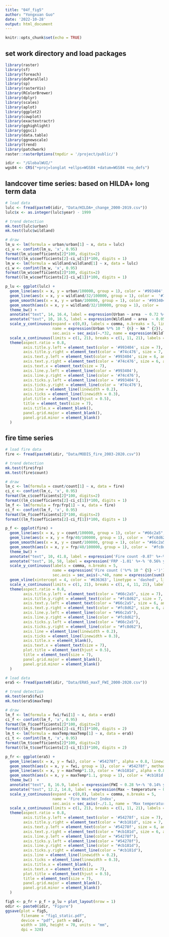 ```yaml
---
title: "04f_fig5"
author: "Yongxuan Guo"
date: '2022-10-28'
output: html_document
---
```


```r
knitr::opts_chunk$set(echo = TRUE)
```

## set work directory and load packages
```r
library(raster)
library(sf)
library(foreach)
library(doParallel)
library(sp)
library(rasterVis)
library(RColorBrewer)
library(dplyr)
library(scales)
library(aplot)
library(ggplot2)
library(cowplot)
library(exactextractr)
library(gghighlight)
library(ggsci)
library(data.table)
library(ggnewscale)
library(trend)
library(patchwork)
raster::rasterOptions(tmpdir = '/project/public/')

idir <- "/GlobalWUI/"
wgs84 <- CRS("+proj=longlat +ellps=WGS84 +datum=WGS84 +no_defs")
```

## landcover time series: based on HILDA+ long term data
```r
# load data
lulc <- fread(paste0(idir, "Data/HILDA+_change_2000-2019.csv"))
lulc$x <- as.integer(lulc$year) - 1999

# trend detection
mk.test(lulc$urban)
mk.test(lulc$wildland)

# draw
lm_u <- lm(formula = urban/urban[1] ~ x, data = lulc)
ci_u <- confint(lm_u, 'x', 0.95)
format(lm_u$coefficients[2]*100, digits=2)
format((lm_u$coefficients[2]-ci_u[1])*100, digits = 1)
lm_w <- lm(formula = wildland/wildland[1] ~ x, data = lulc)
ci_w <- confint(lm_w, 'x', 0.95)
format(lm_w$coefficients[2]*100, digits=2)
format((lm_w$coefficients[2]-ci_w[1])*100, digits = 1)

p_lu <- ggplot(lulc) +
  geom_line(aes(x = x, y = urban/100000, group = 1), color = '#993404', alpha = 0.8, linewidth = 0.4) +
  geom_line(aes(x = x, y = wildland/32/100000, group = 1), color =  '#74c476', alpha = 0.8, linewidth = 0.4) +
  geom_smooth(aes(x = x, y = urban/100000, group = 1), color = '#993404', method = lm, linetype = 'dashed', fill = '#993404', linewidth = 0.6) +
  geom_smooth(aes(x = x, y = wildland/32/100000, group = 1), color =  '#74c476', method = lm, linetype = 'dashed', fill = '#c7e9c0', linewidth = 0.6) +
  theme_bw() +
  annotate("text", 14, 16.4, label = expression(Urban ~ area  ~ 0.72 %+-% '0.05% year' ^ {-1}), color = '#993404', size = 2) +
  annotate("text", 10, 18.5, label = expression(Wildland ~ area  ~ 0.05 %+-% '0.02% year' ^ {-1}), color = '#74c476', size = 2) +
  scale_y_continuous(expand = c(0,0), labels = comma, n.breaks = 5, limits = c(16,19),
                     name = expression(Urban %*% 10 ^ {6} ~ km ^ {2}), 
                     sec.axis = sec_axis(~.*32, name = expression(Wildland %*% 10 ^ {6} ~ km ^ {2}), labels = comma)) +
  scale_x_continuous(limits = c(1, 21), breaks = c(1, 11, 21), labels = c('2000', '2010', '2020')) +
  theme(aspect.ratio = 0.8,
        axis.title.y.left = element_text(color = '#993404', size = 7),
        axis.title.y.right = element_text(color = '#74c476', size = 7, angle = 90),
        axis.text.y.left = element_text(color = '#993404', size = 6, angle = 90, hjust = 0.5),
        axis.text.y.right = element_text(color = '#74c476', size = 6, angle = 90, hjust = 0.5),
        axis.text.x = element_text(size = 7),
        axis.line.y.left = element_line(color = '#993404'),
        axis.line.y.right = element_line(color = '#74c476'),
        axis.ticks.y.left = element_line(color = '#993404'),
        axis.ticks.y.right = element_line(color = '#74c476'),
        axis.line = element_line(linewidth = 0.2),
        axis.ticks = element_line(linewidth = 0.3),
        plot.title = element_text(hjust = 0.5),
        title = element_text(size = 7),
        axis.title.x = element_blank(),
        panel.grid.major = element_blank(),
        panel.grid.minor = element_blank()
  )
```

## fire time series
```r
# load fire data
fire <- fread(paste0(idir, "Data/MODIS_fire_2003-2020.csv"))

# trend detection
mk.test(fire$frp)
mk.test(fire$count)

# draw
lm_c <- lm(formula = count/count[1] ~ x, data = fire)
ci_c <- confint(lm_c, 'x', 0.95)
format(lm_c$coefficients[2]*100, digits=2)
format((lm_c$coefficients[2]-ci_c[1])*100, digits = 1)
lm_f <- lm(formula = frp/frp[1] ~ x, data = fire)
ci_f <- confint(lm_f, 'x', 0.95)
format(lm_f$coefficients[2]*100, digits=2)
format((lm_f$coefficients[2]-ci_f[1])*100, digits = 1)

p_f <- ggplot(fire) +
  geom_line(aes(x = x, y = count/100000, group = 1), color = "#66c2a5", alpha = 0.8, linewidth = 0.4) +
  geom_line(aes(x = x, y = frp/40/100000, group = 1), color =  "#fc8d62", alpha = 0.8, linewidth = 0.4) +
  geom_smooth(aes(x = x, y = count/100000, group = 1), color = "#66c2a5", method = lm, linetype = 'dashed', fill = '#e5f5e0', linewidth = 0.6) +
  geom_smooth(aes(x = x, y = frp/40/100000, group = 1), color =  "#fc8d62", method = lm, linetype = 'dashed', fill = '#fee0d2', linewidth = 0.6) +
  theme_bw() +
  annotate("text", 10, 41.8, label = expression('Fire count -0.87' %+-% '0.39% year' ^ {-1}), color = "#66c2a5", size = 2) +
  annotate("text", 16, 58, label = expression('FRP -1.01' %+-% '0.56% year' ^ {-1}), color = "#fc8d62", size = 2) +
  scale_y_continuous(labels = comma, n.breaks = 5, 
                     name = expression('Fire count ('%*% 10 ^ {5} ~')'), 
                     sec.axis = sec_axis(~.*40, name = expression(sum(FRP) ~ '('%*% 10 ^ {5} ~'MW)'), labels = comma)) +
  geom_vline(xintercept = 4, color = '#636363', linetype = 'dashed', linewidth = 0.2) +
  scale_x_continuous(limits = c(1, 21), breaks = c(1, 4, 11, 21), labels = c('2000', '2003', '2010', '2020')) +
  theme(aspect.ratio = 0.8,
        axis.title.y.left = element_text(color = "#66c2a5", size = 7),
        axis.title.y.right = element_text(color = "#fc8d62", size = 7, angle = 90),
        axis.text.y.left = element_text(color = "#66c2a5", size = 6, angle = 90, hjust = 0.5),
        axis.text.y.right = element_text(color = "#fc8d62", size = 6, angle = 90, hjust = 0.5),
        axis.line.y.left = element_line(color = "#66c2a5"),
        axis.line.y.right = element_line(color = "#fc8d62"),
        axis.ticks.y.left = element_line(color = "#66c2a5"),
        axis.ticks.y.right = element_line(color = "#fc8d62"),
        axis.line = element_line(linewidth = 0.2),
        axis.ticks = element_line(linewidth = 0.3),
        axis.title.x = element_blank(),
        axis.text.x = element_text(size = 7),
        plot.title = element_text(hjust = 0.5),
        title = element_text(size = 7),
        panel.grid.major = element_blank(),
        panel.grid.minor = element_blank()
  )
```


```r
# load data
era5 <- fread(paste0(idir, "Data/ERA5_maxT_FWI_2000-2020.csv"))

# trend detection
mk.test(era5$fwi)
mk.test(era5$maxTemp)

# draw
lm_f <- lm(formula = fwi/fwi[1] ~ x, data = era5)
ci_f <- confint(lm_f, 'x', 0.95)
format(lm_f$coefficients[2]*100, digits=2)
format((lm_f$coefficients[2]-ci_f[1])*100, digits = 2)
lm_t <- lm(formula = maxTemp/maxTemp[1] ~ x, data = era5)
ci_t <- confint(lm_t, 'x', 0.95)
format(lm_t$coefficients[2]*100, digits=2)
format((lm_t$coefficients[2]-ci_t[1])*100, digits = 2)

p_fr <- ggplot(era5) +
  geom_line(aes(x = x, y = fwi), color = '#54278f', alpha = 0.8, linewidth = 0.4) +
  geom_smooth(aes(x = x, y = fwi, group = 1), color = '#54278f', method = lm, linetype = 'dashed', fill = '#dadaeb', linewidth = 0.6) +
  geom_line(aes(x = x, y = maxTemp*1.1), color = '#cb181d', alpha = 0.8, linewidth = 0.4) +
  geom_smooth(aes(x = x, y = maxTemp*1.1, group = 1), color = '#cb181d', method = lm, linetype = 'dashed', fill = '#fee0d2', linewidth = 0.6) +
  theme_bw()  +
  annotate("text", 8, 16.9, label = expression(FWI ~ 0.28 %+-% '0.14% year' ^ {-1}), color = '#54278f', size = 2) +
  annotate("text", 12.2, 14.8, label = expression(Max ~ temperature ~ 0.35 %+-% '0.11% year' ^ {-1}), color = '#cb181d', size = 2) +
  scale_y_continuous(expand = c(0,0), labels = comma, n.breaks = 5, 
                     name = 'Fire Weather Index',
                     sec.axis = sec_axis(~./1.1, name = 'Max temperature (°C)', labels = comma)) +
  scale_x_continuous(limits = c(1, 21), breaks = c(1, 11, 21), labels = c('2000', '2010', '2020')) +
  theme(aspect.ratio = 0.8,
        axis.title.y.left = element_text(color = '#54278f', size = 7),
        axis.title.y.right = element_text(color = "#cb181d", size = 7, angle = 90),
        axis.text.y.left = element_text(color = '#54278f', size = 6, angle = 90, hjust = 0.5),
        axis.text.y.right = element_text(color = "#cb181d", size = 6, angle = 90, hjust = 0.5),
        axis.line.y.left = element_line(color = "#54278f"),
        axis.ticks.y.left = element_line(color = "#54278f"),
        axis.line.y.right = element_line(color = "#cb181d"),
        axis.ticks.y.right = element_line(color = "#cb181d"),
        axis.line = element_line(linewidth = 0.2),
        axis.ticks = element_line(linewidth = 0.3),
        axis.title.x = element_blank(),
        axis.text.x = element_text(size = 7),
        plot.title = element_text(hjust = 0.5),
        title = element_text(size = 7),
        panel.grid.major = element_blank(),
        panel.grid.minor = element_blank()
  ) 
```

```r
fig5 <- p_fr + p_f + p_lu + plot_layout(nrow = 1)
odir <- paste0(idir, "Figure")
ggsave(plot = fig5,
       filename = "fig1_static.pdf",
       device = "pdf", path = odir,
       width = 180, height = 70, units = "mm",
       dpi = 320)
```
